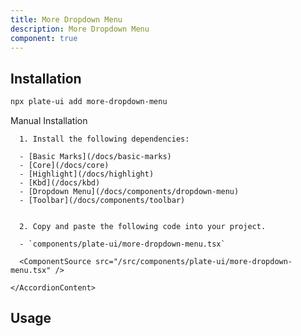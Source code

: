 ```yaml
---
title: More Dropdown Menu
description: More Dropdown Menu
component: true
---
```


[//]: # (<ComponentExample src="/src/components/examples/PlaygroundDemo.tsx">)
[//]: # (  <PlaygroundDemo />)
[//]: # (</ComponentExample>)

## Installation

```bash
npx plate-ui add more-dropdown-menu
```

<Accordion type="single" collapsible>
  <AccordionItem value="manual-installation">
    <AccordionTrigger>Manual Installation</AccordionTrigger>
    <AccordionContent>

      1. Install the following dependencies:

      - [Basic Marks](/docs/basic-marks)
      - [Core](/docs/core)
      - [Highlight](/docs/highlight)
      - [Kbd](/docs/kbd)
      - [Dropdown Menu](/docs/components/dropdown-menu)
      - [Toolbar](/docs/components/toolbar)


      2. Copy and paste the following code into your project.

      - `components/plate-ui/more-dropdown-menu.tsx`

      <ComponentSource src="/src/components/plate-ui/more-dropdown-menu.tsx" />

    </AccordionContent>

  </AccordionItem>
</Accordion>

## Usage

```tsx
```

```tsx
```